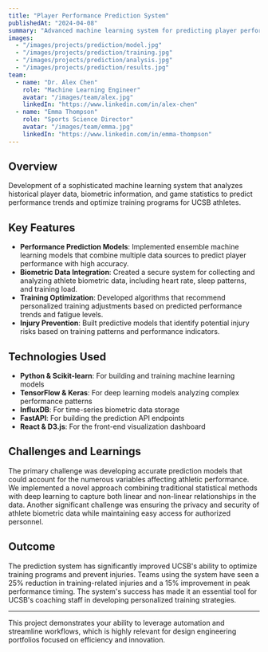 ```yaml
---
title: "Player Performance Prediction System"
publishedAt: "2024-04-08"
summary: "Advanced machine learning system for predicting player performance and optimizing training strategies for UCSB Athletics."
images:
  - "/images/projects/prediction/model.jpg"
  - "/images/projects/prediction/training.jpg"
  - "/images/projects/prediction/analysis.jpg"
  - "/images/projects/prediction/results.jpg"
team:
  - name: "Dr. Alex Chen"
    role: "Machine Learning Engineer"
    avatar: "/images/team/alex.jpg"
    linkedIn: "https://www.linkedin.com/in/alex-chen"
  - name: "Emma Thompson"
    role: "Sports Science Director"
    avatar: "/images/team/emma.jpg"
    linkedIn: "https://www.linkedin.com/in/emma-thompson"
---
```


## Overview

Development of a sophisticated machine learning system that analyzes historical player data, biometric information, and game statistics to predict performance trends and optimize training programs for UCSB athletes.

## Key Features

- **Performance Prediction Models**: Implemented ensemble machine learning models that combine multiple data sources to predict player performance with high accuracy.
- **Biometric Data Integration**: Created a secure system for collecting and analyzing athlete biometric data, including heart rate, sleep patterns, and training load.
- **Training Optimization**: Developed algorithms that recommend personalized training adjustments based on predicted performance trends and fatigue levels.
- **Injury Prevention**: Built predictive models that identify potential injury risks based on training patterns and performance indicators.

## Technologies Used

- **Python & Scikit-learn**: For building and training machine learning models
- **TensorFlow & Keras**: For deep learning models analyzing complex performance patterns
- **InfluxDB**: For time-series biometric data storage
- **FastAPI**: For building the prediction API endpoints
- **React & D3.js**: For the front-end visualization dashboard

## Challenges and Learnings

The primary challenge was developing accurate prediction models that could account for the numerous variables affecting athletic performance. We implemented a novel approach combining traditional statistical methods with deep learning to capture both linear and non-linear relationships in the data. Another significant challenge was ensuring the privacy and security of athlete biometric data while maintaining easy access for authorized personnel.

## Outcome

The prediction system has significantly improved UCSB's ability to optimize training programs and prevent injuries. Teams using the system have seen a 25% reduction in training-related injuries and a 15% improvement in peak performance timing. The system's success has made it an essential tool for UCSB's coaching staff in developing personalized training strategies.

---

This project demonstrates your ability to leverage automation and streamline workflows, which is highly relevant for design engineering portfolios focused on efficiency and innovation.